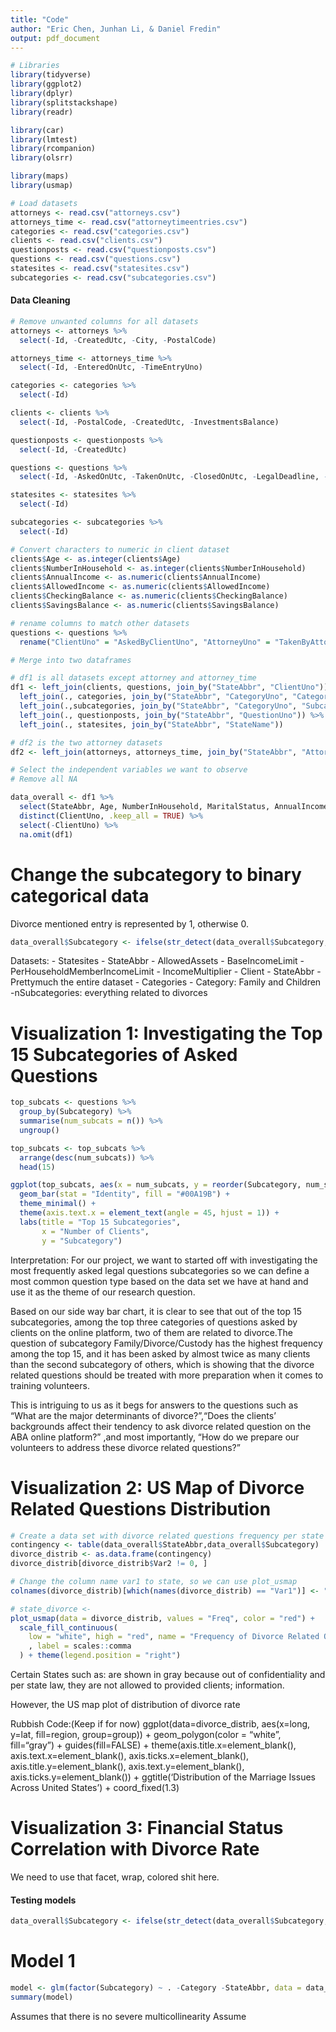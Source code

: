 ```yaml
---
title: "Code"
author: "Eric Chen, Junhan Li, & Daniel Fredin"
output: pdf_document
---
```


```r
# Libraries
library(tidyverse)
library(ggplot2)
library(dplyr)
library(splitstackshape)
library(readr)

library(car)
library(lmtest)
library(rcompanion)
library(olsrr)

library(maps)
library(usmap)
```

```r
# Load datasets
attorneys <- read.csv("attorneys.csv")
attorneys_time <- read.csv("attorneytimeentries.csv")
categories <- read.csv("categories.csv")
clients <- read.csv("clients.csv")
questionposts <- read.csv("questionposts.csv")
questions <- read.csv("questions.csv")
statesites <- read.csv("statesites.csv")
subcategories <- read.csv("subcategories.csv")
```

#### Data Cleaning

```r
# Remove unwanted columns for all datasets
attorneys <- attorneys %>%
  select(-Id, -CreatedUtc, -City, -PostalCode)

attorneys_time <- attorneys_time %>%
  select(-Id, -EnteredOnUtc, -TimeEntryUno)

categories <- categories %>%
  select(-Id)

clients <- clients %>%
  select(-Id, -PostalCode, -CreatedUtc, -InvestmentsBalance)

questionposts <- questionposts %>%
  select(-Id, -CreatedUtc)

questions <- questions %>%
  select(-Id, -AskedOnUtc, -TakenOnUtc, -ClosedOnUtc, -LegalDeadline, -ClosedByAttorneyUno)

statesites <- statesites %>%
  select(-Id)

subcategories <- subcategories %>%
  select(-Id)
```

```r
# Convert characters to numeric in client dataset
clients$Age <- as.integer(clients$Age)
clients$NumberInHousehold <- as.integer(clients$NumberInHousehold)
clients$AnnualIncome <- as.numeric(clients$AnnualIncome)
clients$AllowedIncome <- as.numeric(clients$AllowedIncome)
clients$CheckingBalance <- as.numeric(clients$CheckingBalance)
clients$SavingsBalance <- as.numeric(clients$SavingsBalance)
```

```r
# rename columns to match other datasets
questions <- questions %>%
  rename("ClientUno" = "AskedByClientUno", "AttorneyUno" = "TakenByAttorneyUno")
```

```r
# Merge into two dataframes

# df1 is all datasets except attorney and attorney_time
df1 <- left_join(clients, questions, join_by("StateAbbr", "ClientUno")) %>% 
  left_join(., categories, join_by("StateAbbr", "CategoryUno", "Category")) %>%
  left_join(.,subcategories, join_by("StateAbbr", "CategoryUno", "Subcategory", "SubcategoryUno")) %>%
  left_join(., questionposts, join_by("StateAbbr", "QuestionUno")) %>%
  left_join(., statesites, join_by("StateAbbr", "StateName"))

# df2 is the two attorney datasets
df2 <- left_join(attorneys, attorneys_time, join_by("StateAbbr", "AttorneyUno")) 
```

```r
# Select the independent variables we want to observe
# Remove all NA

data_overall <- df1 %>%
  select(StateAbbr, Age, NumberInHousehold, MaritalStatus, AnnualIncome, SavingsBalance, CheckingBalance, AllowedIncome, Category, Subcategory, ClientUno) %>%
  distinct(ClientUno, .keep_all = TRUE) %>%
  select(-ClientUno) %>%
  na.omit(df1)
```

# Change the subcategory to binary categorical data 
Divorce mentioned entry is represented by 1, otherwise 0. 
```r
data_overall$Subcategory <- ifelse(str_detect(data_overall$Subcategory, "Divorce"), 1, 0)
```


Datasets: 
  - Statesites
    - StateAbbr
    - AllowedAssets
    - BaseIncomeLimit
    - PerHouseholdMemberIncomeLimit
    - IncomeMultiplier 
  - Client
    - StateAbbr
    - Prettymuch the entire dataset 
  - Categories
    - Category: Family and Children 
   -nSubcategories: everything related to divorces
   
   
   
   
# Visualization 1: Investigating the Top 15 Subcategories of Asked Questions
```r
top_subcats <- questions %>%
  group_by(Subcategory) %>%
  summarise(num_subcats = n()) %>%
  ungroup()

top_subcats <- top_subcats %>%
  arrange(desc(num_subcats)) %>%
  head(15)

ggplot(top_subcats, aes(x = num_subcats, y = reorder(Subcategory, num_subcats))) +
  geom_bar(stat = "Identity", fill = "#00A19B") +
  theme_minimal() +
  theme(axis.text.x = element_text(angle = 45, hjust = 1)) +
  labs(title = "Top 15 Subcategories",
       x = "Number of Clients",
       y = "Subcategory")

```
Interpretation:
  For our project, we want to started off with investigating the most frequently 
asked legal questions subcategories so we can define a most common question type
based on the data set we have at hand and use it as the theme of our research 
question. 

  Based on our side way bar chart, it is clear to see that out of the top 15 
subcategories, among the top three categories of questions asked by clients on 
the online platform, two of them are related to divorce.The question of subcategory 
Family/Divorce/Custody has the highest frequency among the top 15, and it has been
asked by almost twice as many clients than the second subcategory of others, which
is showing that the divorce related questions should be treated with more 
preparation when it comes to training volunteers.  

  This is intriguing to us as it begs for answers to the questions such as 
"What are the major determinants of divorce?","Does the clients' backgrounds
affect their tendency to ask divorce related question on the ABA online platform?"
,and most importantly, "How do we prepare our volunteers to address these divorce
related questions?"
  

# Visualization 2: US Map of Divorce Related Questions Distribution
```r
# Create a data set with divorce related questions frequency per state
contingency <- table(data_overall$StateAbbr,data_overall$Subcategory)
divorce_distrib <- as.data.frame(contingency)
divorce_distrib[divorce_distrib$Var2 != 0, ]  

# Change the column name var1 to state, so we can use plot_usmap
colnames(divorce_distrib)[which(names(divorce_distrib) == "Var1")] <- "state"

# state_divorce <- 
plot_usmap(data = divorce_distrib, values = "Freq", color = "red") + 
  scale_fill_continuous(
    low = "white", high = "red", name = "Frequency of Divorce Related Questions"
    , label = scales::comma
  ) + theme(legend.position = "right")

```
Certain States such as: are shown in gray because out of confidentiality and per
state law, they are not allowed to provided clients; information. 

However, the US map plot of distribution of divorce rate 


Rubbish Code:(Keep if for now)
ggplot(data=divorce_distrib, aes(x=long, y=lat, fill=region, group=group)) + 
  geom_polygon(color = "white", fill="gray") + 
  guides(fill=FALSE) + 
  theme(axis.title.x=element_blank(), axis.text.x=element_blank(), axis.ticks.x=element_blank(),
        axis.title.y=element_blank(), axis.text.y=element_blank(), axis.ticks.y=element_blank()) + 
  ggtitle('Distribution of the Marriage Issues Across United States') + 
  coord_fixed(1.3)
  
# Visualization 3: Financial Status Correlation with Divorce Rate
We need to use that facet, wrap, colored shit here. 


#### Testing models

```r
data_overall$Subcategory <- ifelse(str_detect(data_overall$Subcategory, "Divorce"), 1, 0)
```

# Model 1
```r

model <- glm(factor(Subcategory) ~ . -Category -StateAbbr, data = data_overall, family = 'binomial')
summary(model)
```
Assumes that there is no severe multicollinearity
Assume 


